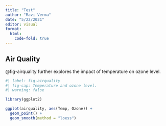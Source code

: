 ```yaml
---
title: "Test"
author: "Ravi Verma"
date: "5/22/2021"
editor: visual
format: 
  html:
    code-fold: true
---
```


## Air Quality

\@fig-airquality further explores the impact of temperature on ozone level.

```r
#| label: fig-airquality
#| fig-cap: Temperature and ozone level.
#| warning: false

library(ggplot2)

ggplot(airquality, aes(Temp, Ozone)) + 
  geom_point() + 
  geom_smooth(method = "loess")
```
